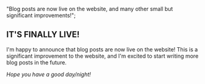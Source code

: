   "Blog posts are now live on the website, and many other small but significant improvements!";

## IT'S FINALLY LIVE!

I'm happy to announce that blog posts are now live on the website!
This is a significant improvement to the website, and I'm excited to start writing more blog posts in the future.

*Hope you have a good day/night!*